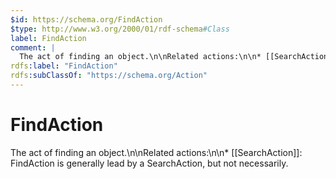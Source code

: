 ```yaml
---
$id: https://schema.org/FindAction
$type: http://www.w3.org/2000/01/rdf-schema#Class
label: FindAction
comment: |
  The act of finding an object.\n\nRelated actions:\n\n* [[SearchAction]]: FindAction is generally lead by a SearchAction, but not necessarily.
rdfs:label: "FindAction"
rdfs:subClassOf: "https://schema.org/Action"
---
```


# FindAction

The act of finding an object.\n\nRelated actions:\n\n* [[SearchAction]]: FindAction is generally lead by a SearchAction, but not necessarily.

